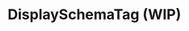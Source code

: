 
# DisplaySchemaTag (WIP)

<SourceCode
  href="https://github.com/bytedance/flowgram.ai/tree/main/packages/materials/form-materials/src/components/display-schema-tag"
/>
